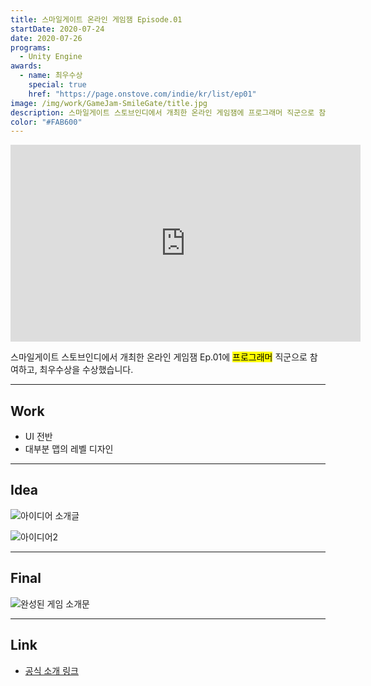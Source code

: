 ```yaml
---
title: 스마일게이트 온라인 게임잼 Episode.01
startDate: 2020-07-24
date: 2020-07-26
programs:
  - Unity Engine
awards:
  - name: 최우수상
    special: true
    href: "https://page.onstove.com/indie/kr/list/ep01"
image: /img/work/GameJam-SmileGate/title.jpg
description: 스마일게이트 스토브인디에서 개최한 온라인 게임잼에 프로그래머 직군으로 참여하고, 최우수상을 수상했습니다.
color: "#FAB600"
---
```


<iframe width="560" height="315" src="https://www.youtube.com/embed/TO0TKszD8Q4?si=hHBcYsrGdPVBsfum" title="YouTube video player" frameborder="0" allow="accelerometer; autoplay; clipboard-write; encrypted-media; gyroscope; picture-in-picture; web-share" allowfullscreen></iframe>

스마일게이트 스토브인디에서 개최한 온라인 게임잼 Ep.01에 <mark>프로그래머</mark> 직군으로 참여하고, 최우수상을 수상했습니다.

---

## Work

- UI 전반
- 대부분 맵의 레벨 디자인

---

## Idea

![아이디어 소개글](https://d3kxs6kpbh59hp.cloudfront.net/community/COMMUNITY/05221510d4a94c4d94e5dad6d694874d/65204afa694446878cde339be232aae6_1595746431.png)

![아이디어2](https://d3kxs6kpbh59hp.cloudfront.net/community/COMMUNITY/cb4c9a68fc8f4bf89ffeb91bb9ddd02c/a14a8c2c9d62421da0ce3526f10dadd1_1595746828.png)

---

## Final

![완성된 게임 소개문](https://d3kxs6kpbh59hp.cloudfront.net/community/COMMUNITY/2c35d49a505848c696f3af08d1dd0b8e/467436d52fee4d2aa738be5e510141a1_1595746999.png)

---

## Link

- [공식 소개 링크](https://page.onstove.com/indie/global/view/5746969)
<!-- - [블로그 후기](https://d-dl.tistory.com/64) -->
